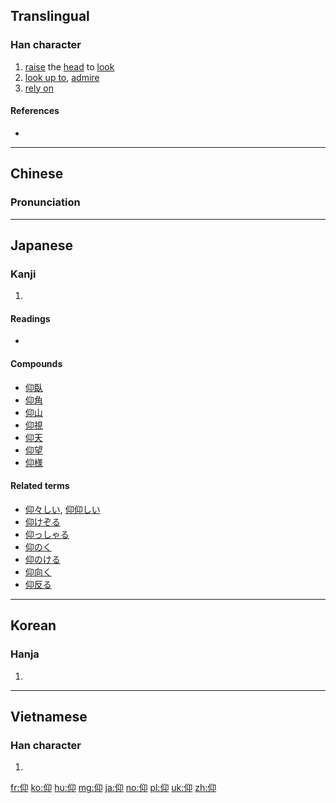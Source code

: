 ==Translingual==

===Han character===
{{Han char|rn=9|rad=人|as=04|sn=6|four=27220|canj=OHVL|ids=⿰亻卬}}

# [[raise]] the [[head]] to [[look]]
# [[look up to]], [[admire]]
# [[rely on]]

====References====
* {{Han ref|kx=0094.080|dkj=00400|dj=0199.140|hdz=10125.030|uh=4EF0|ud=20208|bh=A5F5|bd=42485}}

----

==Chinese==
{{zh-forms}}

===Pronunciation===
{{zh-pron
|m=yǎng
|c=joeng5,ngong5
|mc=y
|oc=y
|ma=
|cat=v
}}

----

==Japanese==

===Kanji===
{{ja-kanji|grade=c|rs=人04}}

# {{defn|lang=ja|sort=人04}}

====Readings====
* {{ja-readings|goon=[[ごう]] (gō)|kanon=[[ぎょう]] (gyō)|kanyoon=[[こう]] (kō)|kun=[[あおぐ]] ([[仰ぐ]], aogu), [[おおせ]] ([[仰せ]], oose), [[あおる]] (aoru)}}

====Compounds====
* [[仰臥]]
* [[仰角]]
* [[仰山]]
* [[仰視]]
* [[仰天]]
* [[仰望]]
* [[仰様]]

====Related terms====
* [[仰々しい]], [[仰仰しい]]
* [[仰けぞる]]
* [[仰っしゃる]]
* [[仰のく]]
* [[仰のける]]
* [[仰向く]]
* [[仰反る]]

----

==Korean==

===Hanja===
{{ko-hanja|hangeul=앙|rv=ang|mr=ang}}

# {{defn|lang=ko|sort=人04}}

----

==Vietnamese==

===Han character===
{{vi-hantu|ngưỡng|rs=人04}}

# {{defn|lang=vi|sort=人04}}

[[fr:仰]]
[[ko:仰]]
[[hu:仰]]
[[mg:仰]]
[[ja:仰]]
[[no:仰]]
[[pl:仰]]
[[uk:仰]]
[[zh:仰]]